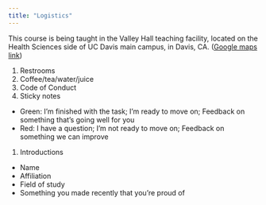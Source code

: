 ```yaml
---
title: "Logistics"
---
```


This course is being taught in the Valley Hall teaching facility, located on the Health Sciences side of UC Davis main campus, in Davis, CA. ([Google maps link](https://www.google.com/maps/place/Gladys+Valley+Hall,+Davis,+CA+95616/@38.5328167,-121.7659017,17z/data=!3m1!4b1!4m5!3m4!1s0x80852902c9d969a7:0xaa647225d10f76a3!8m2!3d38.5328167!4d-121.7637077))

1. Restrooms
1. Coffee/tea/water/juice
1. Code of Conduct
1. Sticky notes
  + Green: I'm finished with the task; I'm ready to move on; Feedback on something that's going well for you
  + Red: I have a question; I'm not ready to move on; Feedback on something we can improve
1. Introductions
  + Name
  + Affiliation
  + Field of study
  + Something you made recently that you're proud of